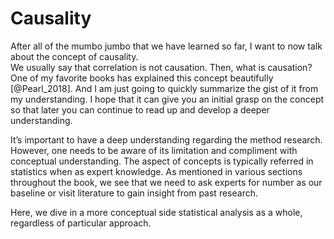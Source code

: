 # Causality 
After all of the mumbo jumbo that we have learned so far, I want to now talk about the concept of causality.  
We usually say that correlation is not causation. Then, what is causation?  
One of my favorite books has explained this concept beautifully [@Pearl_2018]. And I am just going to quickly summarize the gist of it from my understanding. I hope that it can give you an initial grasp on the concept so that later you can continue to read up and develop a deeper understanding. 


It's important to have a deep understanding regarding the method research. However, one needs to be aware of its limitation and compliment with conceptual understanding. The aspect of concepts is typically referred in statistics when as expert knowledge. As mentioned in various sections throughout the book, we see that we need to ask experts for number as our baseline or visit literature to gain insight from past research.  

Here, we dive in a more conceptual side statistical analysis as a whole, regardless of particular approach. 